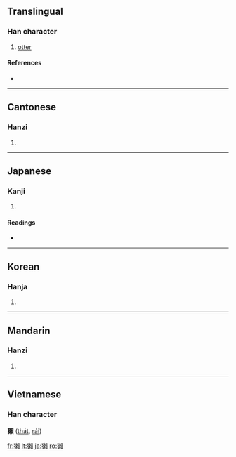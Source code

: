 {{see|獭}}
==Translingual==

===Han character===
{{Han char|rn=94|rad=犬|as=16|sn=19|four=4728<sub>6</sub>|canj=大竹木中金 (KHDLC)}}

# [[otter]]

====References====
* {{Han ref|kx=0721.080|dkj=20782|dj=1133.050|hdz=21377.040|uh=737A|ud=29562|bh=C3A1|bd=50081}}

----

==Cantonese==

===Hanzi===
{{yue-hanzi|jyut=|y=chaat3}}

# {{defn|Cantonese}}

----

==Japanese==

===Kanji===
{{ja-kanji|grade=|rs=犬16}}

# {{defn|Japanese}}

====Readings====
* {{ja-readings|on=[[だつ]] (datsu), [[たつ]] (tatsu)|kun=[[かわうそ]] (kawauso)}}

----

==Korean==

===Hanja===
{{ko-hanja|hangeul=[[달]], [[찰]]|eumhun=|rv=dal, chal|mr=tal, ch'al|y=tal, chal}}

# {{defn|Korean}}

----

==Mandarin==

===Hanzi===
{{cmn-hanzi|sim=獭|pin=[[tà]] ([[ta4]])|wg=t'a<sup>4</sup>}}

# {{defn|Mandarin}}

----

==Vietnamese==
===Han character===
'''獺''' ([[thát]], [[rái]])

[[fr:獺]]
[[lt:獺]]
[[ja:獺]]
[[ro:獺]]